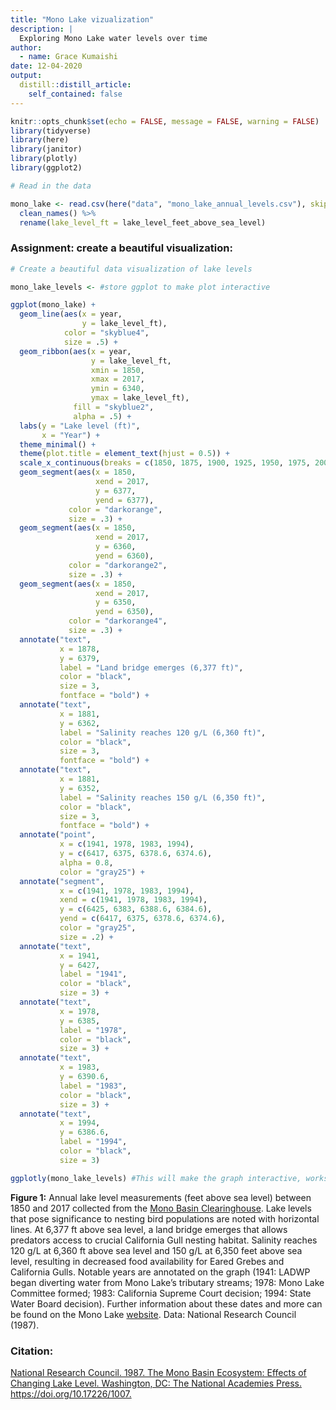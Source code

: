 ```yaml
---
title: "Mono Lake vizualization"
description: |
  Exploring Mono Lake water levels over time
author:
  - name: Grace Kumaishi
date: 12-04-2020
output:
  distill::distill_article:
    self_contained: false
---
```


```r
knitr::opts_chunk$set(echo = FALSE, message = FALSE, warning = FALSE)
library(tidyverse)
library(here)
library(janitor)
library(plotly)
library(ggplot2)
```

```r
# Read in the data

mono_lake <- read.csv(here("data", "mono_lake_annual_levels.csv"), skip = 5) %>% 
  clean_names() %>% 
  rename(lake_level_ft = lake_level_feet_above_sea_level)
```

### Assignment: create a beautiful visualization: 
```r
# Create a beautiful data visualization of lake levels 

mono_lake_levels <- #store ggplot to make plot interactive

ggplot(mono_lake) +
  geom_line(aes(x = year, 
                y = lake_level_ft), 
            color = "skyblue4", 
            size = .5) +
  geom_ribbon(aes(x = year, 
                  y = lake_level_ft, 
                  xmin = 1850, 
                  xmax = 2017, 
                  ymin = 6340, 
                  ymax = lake_level_ft), 
              fill = "skyblue2", 
              alpha = .5) +
  labs(y = "Lake level (ft)",
       x = "Year") +
  theme_minimal() +
  theme(plot.title = element_text(hjust = 0.5)) +
  scale_x_continuous(breaks = c(1850, 1875, 1900, 1925, 1950, 1975, 2000)) +
  geom_segment(aes(x = 1850,
                   xend = 2017,
                   y = 6377,
                   yend = 6377), 
             color = "darkorange", 
             size = .3) +
  geom_segment(aes(x = 1850,
                   xend = 2017,
                   y = 6360,
                   yend = 6360), 
             color = "darkorange2", 
             size = .3) +
  geom_segment(aes(x = 1850,
                   xend = 2017,
                   y = 6350,
                   yend = 6350), 
             color = "darkorange4", 
             size = .3) +
  annotate("text", 
           x = 1878, 
           y = 6379, 
           label = "Land bridge emerges (6,377 ft)", 
           color = "black", 
           size = 3, 
           fontface = "bold") +
  annotate("text", 
           x = 1881, 
           y = 6362, 
           label = "Salinity reaches 120 g/L (6,360 ft)", 
           color = "black", 
           size = 3, 
           fontface = "bold") +
  annotate("text", 
           x = 1881, 
           y = 6352, 
           label = "Salinity reaches 150 g/L (6,350 ft)", 
           color = "black", 
           size = 3, 
           fontface = "bold") +
  annotate("point", 
           x = c(1941, 1978, 1983, 1994),
           y = c(6417, 6375, 6378.6, 6374.6),
           alpha = 0.8,
           color = "gray25") +
  annotate("segment",
           x = c(1941, 1978, 1983, 1994),
           xend = c(1941, 1978, 1983, 1994),
           y = c(6425, 6383, 6388.6, 6384.6),
           yend = c(6417, 6375, 6378.6, 6374.6),
           color = "gray25",
           size = .2) +
  annotate("text",
           x = 1941,
           y = 6427,
           label = "1941",
           color = "black",
           size = 3) +
  annotate("text",
           x = 1978,
           y = 6385,
           label = "1978",
           color = "black",
           size = 3) +
  annotate("text",
           x = 1983,
           y = 6390.6,
           label = "1983",
           color = "black",
           size = 3) +
  annotate("text",
           x = 1994,
           y = 6386.6,
           label = "1994",
           color = "black",
           size = 3) 

ggplotly(mono_lake_levels) #This will make the graph interactive, works in knitted doc!! 
```

**Figure 1:** Annual lake level measurements (feet above sea level) between 1850 and 2017 collected from the [Mono Basin Clearinghouse](https://www.monobasinresearch.org/). Lake levels that pose significance to nesting bird populations are noted with horizontal lines. At 6,377 ft above sea level, a land bridge emerges that allows predators access to crucial California Gull nesting habitat. Salinity reaches 120 g/L at 6,360 ft above sea level and 150 g/L at 6,350 feet above sea level, resulting in decreased food availability for Eared Grebes and California Gulls. Notable years are annotated on the graph (1941: LADWP began diverting water from Mono Lake's tributary streams; 1978: Mono Lake Committee formed; 1983: California Supreme Court decision; 1994: State Water Board decision). Further information about these dates and more can be found on the Mono Lake [website](https://www.monolake.org/learn/aboutmonolake/savingmonolake/#water-diversions-almost-destroyed-mono-lake).  Data: National Research Council (1987).

### Citation:
[National Research Council. 1987. The Mono Basin Ecosystem: Effects of Changing Lake Level. Washington, DC: The National Academies Press. https://doi.org/10.17226/1007.](https://www.nap.edu/catalog/1007/the-mono-basin-ecosystem-effects-of-changing-lake-level)
